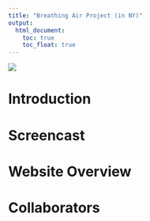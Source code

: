 ```yaml
---
title: "Breathing Air Project (in NY)"
output: 
  html_document:
    toc: true
    toc_float: true
---
```


![](https://www.health.com/thmb/I76TMoL0RimMAQtT5tPcXpwZetc=/750x0/filters:no_upscale():max_bytes(150000):strip_icc():format(webp)/Does-Asthma-Go-Away-GettyImages-472092909-2000-b2c0295d9f1742a2a44696512bac931e.jpg)

# Introduction

# Screencast

# Website Overview

# Collaborators


